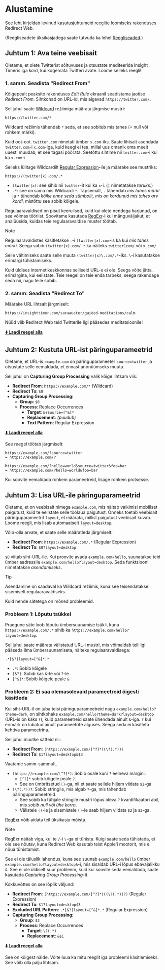# Alustamine

See leht kirjeldab levinud kasutusjuhtumeid reeglite loomiseks rakenduses Redirect Web.

(Reegliseadete üksikasjadega saate tutvuda ka lehel [Reegliseaded](./rule-settings).)

## Juhtum 1: Ava teine veebisait

Oletame, et olete Twitterist sõltuvuses ja otsustate mediteerida Insight Timeris iga kord, kui kogemata Twitteri avate. Loome selleks reegli!

### 1. samm. Seadista "Redirect From"

Kõigepealt peaksite rakenduses *Edit Rule* ekraanil seadistama jaotise *Redirect From*. Sihtkohad on URL-id, mis algavad `https://twitter.com/`.

Sel juhul saate [Wildcard](rule-settings#url-pattern-wildcard) režiimiga määrata järgmise mustri:

```
https://twitter.com/*
```

Wildcard režiimis tähendab `*` seda, et see sobitub mis tahes (= null või rohkem märki).

Kuid oot-oot. `twitter.com` nimetati ümber `x.com`-iks. Saate lihtsalt asendada `twitter.com`-i `x.com`-iga, kuid keegi ei tea, millal uus omanik oma meelt uuesti muudab, et see tagasi pöörata. Seetõttu sihtime nii `twitter.com`-i kui ka `x.com`-i.

Selleks lülitage Wildcardilt [Regular Expression](rule-settings#url-pattern-regular-expression)-ile ja määrake see mustriks:

```
https://(twitter|x).com/.*
```

*   `(twitter|x)`: see sihib nii `twitter`-it kui ka `x`-i. (`|` nimetatakse *toruks*.)
*   `.*`: see on sama mis Wildcardi `*`. Täpsemalt, `.` tähendab *mis tahes märki* ja `*` tähendab *kõike enne seda sümbolit, mis on kordunud mis tahes arv kordi*, mistõttu see sobib kõigele.

Regulaaravaldised on pisut keerulised, kuid kui olete nendega harjunud, on see võimas tööriist. Soovitame kasutada [RegExr](https://regexr.com)-i kui mänguväljakut, et analüüsida, kuidas teie regulaaravaldise muster töötab.

> [!NOTE]
> Regulaaravaldistes käsitletakse `.`-i `(twitter|x).com`-is ka kui *mis tahes märki*. Seega sobib `(twitter|x).com/.*` ka näiteks `twitter1com/` või `x_com/`.
>
> Selle vältimiseks saate selle muuta `(twitter|x)\.com/.*`-iks. `\`-i kasutatakse erimärgi tühistamiseks.
>
> Kuid üldises internetikeskkonnas selliseid URL-e ei ole. Seega võite jätta `.` erimärgina, kui eelistate. Teie reegel on teie enda tarbeks, seega rakendage seda nii, nagu teile sobib.

### 2. samm: Seadista "Redirect To"

Määrake URL lihtsalt järgmiselt:

```
https://insighttimer.com/saraauster/guided-meditations/calm
```

Nüüd viib Redirect Web teid Twitterile ligi pääsedes meditatsioonile!

**[⬇️ Laadi reegel alla](/rules/reduce-twitter-addiction.redirectweb)**

## Juhtum 2: Kustuta URL-ist päringuparameetrid

Oletame, et URL-is `example.com` on päringuparameeter `source=twitter` ja otsustate selle eemaldada, et ennast anonüümseks muuta.

Sel juhul on **Capturing Group Processing** valik kõige lihtsam viis:

*   **Redirect From**: `https://example.com/*` (Wildcard)
*   **Redirect To**: `$0`
*   **Capturing Group Processing**:
    *   **Group**: `$0`
    *   **Process**: Replace Occurrences
        *   **Target**: `&?source=[^&]*`
        *   **Replacement**: *(puudub)*
        *   **Text Pattern**: Regular Expression

**[⬇️ Laadi reegel alla](/rules/remove-parameters.redirectweb)**

See reegel töötab järgmiselt:

```
https://example.com/?source=twitter
↪ https://example.com/?

https://example.com/?hello=world&source=twitter&foo=bar
↪ https://example.com/?hello=world&foo=bar
```

Kui soovite eemaldada rohkem parameetreid, lisage rohkem protsesse.

## Juhtum 3: Lisa URL-ile päringuparameetrid

Oletame, et on veebisait nimega `example.com`, mis näitab vaikimisi mobiilset paigutust, kuid te eelistate selle töölaua paigutust. Õnneks toetab veebisait päringuparameetrit `layout`, et määrata, millist paigutust veebisait kuvab. Loome reegli, mis lisab automaatselt `layout=desktop`.

Võib-olla arvate, et saate selle määratleda järgmiselt:

*   **Redirect From**: `https://example.com/.*` (Regular Expression)
*   **Redirect To**: `$0?layout=desktop`

`$0` viitab siht-URL-ile. Kui proovite avada `example.com/hello`, suunatakse teid ümber aadressile `example.com/hello?layout=desktop`. Seda funktsiooni nimetatakse *asendamiseks*.

> [!TIP]
> Asendamine on saadaval ka Wildcard režiimis, kuna see teisendatakse sisemiselt regulaaravaldiseks.

Kuid nende sätetega on mõned probleemid.

### Probleem 1: Lõputu tsükkel

Praegune säte loob lõputu ümbersuunamise tsükli, kuna `https://example.com/.*` sihib ka `https://example.com/hello?layout=desktop`.

Sel juhul saate määrata välistatud URL-i mustri, mis võimaldab teil ligi pääseda ilma ümbersuunamiseta, näiteks regulaaravaldisega:

```
.*[&?]layout=[^&]*.*
```

*   `.*`: Sobib kõigele
*   `[&?]`: Sobib kas `&`-le või `?`-le
*   `[^&]*`: Sobib kõigele peale `&`

### Probleem 2: Ei saa olemasolevaid parameetreid õigesti käsitleda

Kui siht-URL-il on juba teisi päringuparameetreid nagu `example.com/hello?theme=dark`, on sihtkohaks `example.com/hello?theme=dark?layout=desktop` (URL-is on kaks `?`), kuid parameetreid saate ühendada ainult `&`-iga. `?` kui erimärk on lubatud ainult parameetrite alguses. Seega seda ei käsitleta kehtiva parameetrina.

Sel juhul muutke sätteid nii:

*   **Redirect From**: `(https://example.com/[^?]*)(\?(.*))?`
*   **Redirect To**: `$1?layout=desktop&$3`

Vaatame samm-sammult.

*   `(https://example.com/[^?]*)`: Sobib osale kuni `?` eelneva märgini.
    *   `[^?]*` sobib kõigele peale `?`.
    *   See on ümbritsetud `()`-ga, nii et saate sellele hiljem viidata `$1`-ga.
*   `(\?(.*))?`: Sobib stringile, mis algab `?`-ga, mis tähendab päringuparameetreid.
    *   See sobib ka tühjale stringile mustri lõpus oleva `?` kvantifikaatori abil, mis *sobib null või ühe korra*.
    *   Välistele `()`-le ja sisemistele `()`-le saab hiljem viidata `$2` ja `$3`-ga.

[RegExr](https://regexr.com) võib aidata teil üksikasju mõista.

> [!NOTE]
> RegExr näitab viga, kui te `/`-i `\`-ga ei tühista. Kuigi saate seda tühistada, ei ole see nõutav, kuna Redirect Web kasutab teist Apple'i mootorit, mis ei nõua tühistamist.

See ei ole täiuslik lahendus, kuna see suunab `example.com/hello` ümber `example.com/hello?layout=desktop&`-i, mis sisaldab URL-i lõpus ebavajalikku `&`. See ei ole üldiselt suur probleem, kuid kui soovite seda eemaldada, saate kasutada *Capturing Group Processing*-it.

Kokkuvõttes on see lõplik väljund:

*   **Redirect From**: `(https://example.com/[^?]*)((\?(.*))?)` (Regular Expression)
*   **Redirect To**: `$1?layout=desktop$3`
*   **Excluded URL Pattern**: `.*[&?]layout=[^&]*.*` (Regular Expression)
*   **Capturing Group Processing**:
    *   **Group**: `$3`
    *   **Process**: Replace Occurrences
        *   **Target**: `\?(.*)`
        *   **Replacement**: `&$1`

**[⬇️ Laadi reegel alla](/rules/add-parameters.redirectweb)**

See on kõigest näide. Võite luua ka mitu reeglit iga probleemi käsitlemiseks. See võib olla palju lihtsam.